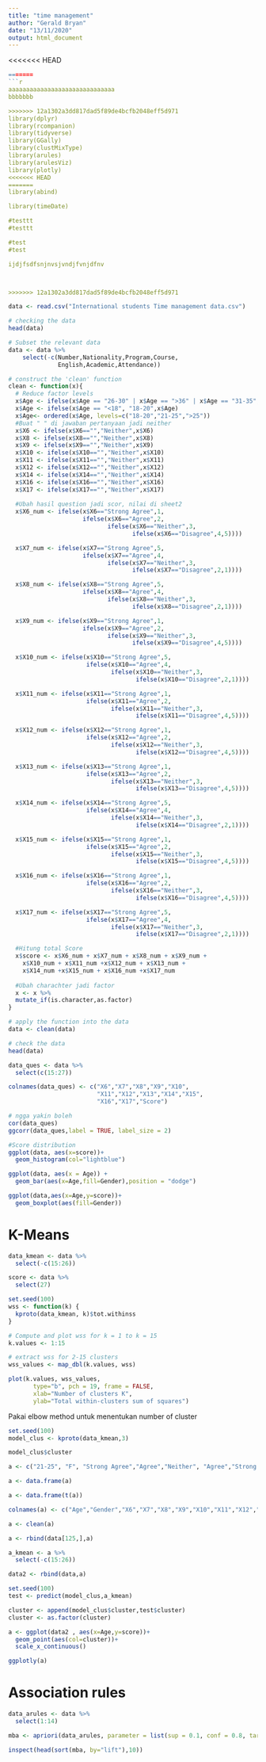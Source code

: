 ```yaml
---
title: "time management"
author: "Gerald Bryan"
date: "13/11/2020"
output: html_document
---
```


<<<<<<< HEAD
```r
=======
```r

aaaaaaaaaaaaaaaaaaaaaaaaaaaaaa
bbbbbbb

>>>>>>> 12a1302a3dd817dad5f89de4bcfb2048eff5d971
library(dplyr)
library(rcompanion)
library(tidyverse)
library(GGally)
library(clustMixType)
library(arules)
library(arulesViz)
library(plotly)
<<<<<<< HEAD
=======
library(abind)

library(timeDate)

#testtt 
#testtt

#test
#test

ijdjfsdfsnjnvsjvndjfvnjdfnv



>>>>>>> 12a1302a3dd817dad5f89de4bcfb2048eff5d971
```

```r
data <- read.csv("International students Time management data.csv")
```

```r
# checking the data
head(data)
```

```r
# Subset the relevant data
data <- data %>%
    select(-c(Number,Nationality,Program,Course,
              English,Academic,Attendance))
```

```r
# construct the 'clean' function
clean <- function(x){
  # Reduce factor levels
  x$Age <- ifelse(x$Age == "26-30" | x$Age == ">36" | x$Age == "31-35", ">25",x$Age)
  x$Age <- ifelse(x$Age == "<18", "18-20",x$Age)
  x$Age<- ordered(x$Age, levels=c("18-20","21-25",">25"))
  #Buat " " di jawaban pertanyaan jadi neither
  x$X6 <- ifelse(x$X6=="","Neither",x$X6)
  x$X8 <- ifelse(x$X8=="","Neither",x$X8)
  x$X9 <- ifelse(x$X9=="","Neither",x$X9)
  x$X10 <- ifelse(x$X10=="","Neither",x$X10)
  x$X11 <- ifelse(x$X11=="","Neither",x$X11)
  x$X12 <- ifelse(x$X12=="","Neither",x$X12)
  x$X14 <- ifelse(x$X14=="","Neither",x$X14)
  x$X16 <- ifelse(x$X16=="","Neither",x$X16)
  x$X17 <- ifelse(x$X17=="","Neither",x$X17)
  
  #Ubah hasil question jadi scor, nilai di sheet2
  x$X6_num <- ifelse(x$X6=="Strong Agree",1,
                     ifelse(x$X6=="Agree",2,
                            ifelse(x$X6=="Neither",3,
                                   ifelse(x$X6=="Disagree",4,5))))

  x$X7_num <- ifelse(x$X7=="Strong Agree",5,
                     ifelse(x$X7=="Agree",4,
                            ifelse(x$X7=="Neither",3,
                                   ifelse(x$X7=="Disagree",2,1))))

  x$X8_num <- ifelse(x$X8=="Strong Agree",5,
                     ifelse(x$X8=="Agree",4,
                            ifelse(x$X8=="Neither",3,
                                   ifelse(x$X8=="Disagree",2,1))))

  x$X9_num <- ifelse(x$X9=="Strong Agree",1,
                     ifelse(x$X9=="Agree",2,
                            ifelse(x$X9=="Neither",3,
                                   ifelse(x$X9=="Disagree",4,5))))

  x$X10_num <- ifelse(x$X10=="Strong Agree",5,
                      ifelse(x$X10=="Agree",4,
                             ifelse(x$X10=="Neither",3,
                                    ifelse(x$X10=="Disagree",2,1))))

  x$X11_num <- ifelse(x$X11=="Strong Agree",1,
                      ifelse(x$X11=="Agree",2,
                             ifelse(x$X11=="Neither",3,
                                    ifelse(x$X11=="Disagree",4,5))))

  x$X12_num <- ifelse(x$X12=="Strong Agree",1,
                      ifelse(x$X12=="Agree",2,
                             ifelse(x$X12=="Neither",3,
                                    ifelse(x$X12=="Disagree",4,5))))

  x$X13_num <- ifelse(x$X13=="Strong Agree",1,
                      ifelse(x$X13=="Agree",2,
                             ifelse(x$X13=="Neither",3,
                                    ifelse(x$X13=="Disagree",4,5))))

  x$X14_num <- ifelse(x$X14=="Strong Agree",5,
                      ifelse(x$X14=="Agree",4,
                             ifelse(x$X14=="Neither",3,
                                    ifelse(x$X14=="Disagree",2,1))))

  x$X15_num <- ifelse(x$X15=="Strong Agree",1,
                      ifelse(x$X15=="Agree",2,
                             ifelse(x$X15=="Neither",3,
                                    ifelse(x$X15=="Disagree",4,5))))

  x$X16_num <- ifelse(x$X16=="Strong Agree",1,
                      ifelse(x$X16=="Agree",2,
                             ifelse(x$X16=="Neither",3,
                                    ifelse(x$X16=="Disagree",4,5))))

  x$X17_num <- ifelse(x$X17=="Strong Agree",5,
                      ifelse(x$X17=="Agree",4,
                             ifelse(x$X17=="Neither",3,
                                    ifelse(x$X17=="Disagree",2,1))))

  #Hitung total Score
  x$score <- x$X6_num + x$X7_num + x$X8_num + x$X9_num + 
    x$X10_num + x$X11_num +x$X12_num + x$X13_num +
    x$X14_num +x$X15_num + x$X16_num +x$X17_num
  
  #Ubah charachter jadi factor
  x <- x %>%
  mutate_if(is.character,as.factor)
}
```

```r
# apply the function into the data
data <- clean(data)
```

```r
# check the data
head(data)
```

```r
data_ques <- data %>%
  select(c(15:27))

colnames(data_ques) <- c("X6","X7","X8","X9","X10",
                         "X11","X12","X13","X14","X15",
                         "X16","X17","Score")

# ngga yakin boleh
cor(data_ques)
ggcorr(data_ques,label = TRUE, label_size = 2)
```

```r
#Score distribution
ggplot(data, aes(x=score))+
  geom_histogram(col="lightblue")
```

```r
ggplot(data, aes(x = Age)) +
  geom_bar(aes(x=Age,fill=Gender),position = "dodge")
```

```r
ggplot(data,aes(x=Age,y=score))+
  geom_boxplot(aes(fill=Gender))
```

# K-Means

```r
data_kmean <- data %>%
  select(-c(15:26))

score <- data %>%
  select(27)
```

```r
set.seed(100)
wss <- function(k) {
  kproto(data_kmean, k)$tot.withinss
}

# Compute and plot wss for k = 1 to k = 15
k.values <- 1:15

# extract wss for 2-15 clusters
wss_values <- map_dbl(k.values, wss)
```

```r
plot(k.values, wss_values,
       type="b", pch = 19, frame = FALSE, 
       xlab="Number of clusters K",
       ylab="Total within-clusters sum of squares")
```

Pakai elbow method untuk menentukan number of cluster

```r
set.seed(100)
model_clus <- kproto(data_kmean,3)

model_clus$cluster
```

```r
a <- c("21-25", "F", "Strong Agree","Agree","Neither", "Agree","Strong Disagree", "Disagree","Neither","Neither","Agree","Agree","Disagree","Disagree")

a <- data.frame(a)

a <- data.frame(t(a))

colnames(a) <- c("Age","Gender","X6","X7","X8","X9","X10","X11","X12","X13","X14","X15","X16","X17")

a <- clean(a)

a <- rbind(data[125,],a)

a_kmean <- a %>%
  select(-c(15:26))

data2 <- rbind(data,a)
```

```r
set.seed(100)
test <- predict(model_clus,a_kmean)
```

```r
cluster <- append(model_clus$cluster,test$cluster)
cluster <- as.factor(cluster)
```

```r
a <- ggplot(data2 , aes(x=Age,y=score))+
  geom_point(aes(col=cluster))+ 
  scale_x_continuous()

ggplotly(a)
```

# Association rules

```r
data_arules <- data %>% 
  select(1:14)
```

```r
mba <- apriori(data_arules, parameter = list(sup = 0.1, conf = 0.8, target="rules",minlen=3,maxlen=4))
```

```r
inspect(head(sort(mba, by="lift"),10))
```

